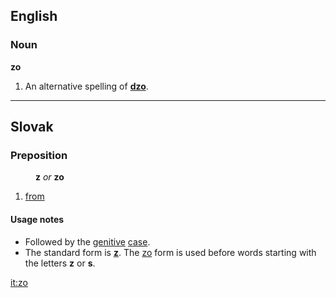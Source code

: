 ==English==
===Noun===
'''zo'''

#An alternative spelling of '''[[dzo]]'''.

<!--Put translations, etc, under "dzo"-->
----
==Slovak==
===Preposition===
:'''z''' ''or'' '''zo'''
# [[from]]

====Usage notes====
*Followed by the [[genitive]] [[case]].
*The standard form is '''[[z#Slovak|z]]'''. The [[zo]] form is used before words starting with the letters '''z''' or '''s'''.

[[it:zo]]
